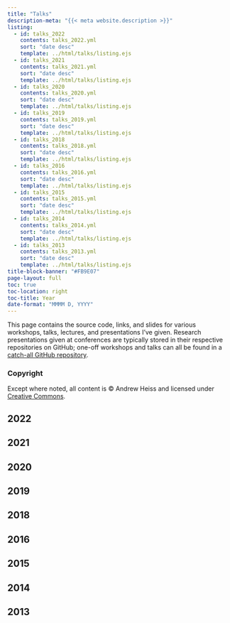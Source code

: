 ```yaml
---
title: "Talks"
description-meta: "{{< meta website.description >}}"
listing:
  - id: talks_2022
    contents: talks_2022.yml
    sort: "date desc"
    template: ../html/talks/listing.ejs
  - id: talks_2021
    contents: talks_2021.yml
    sort: "date desc"
    template: ../html/talks/listing.ejs
  - id: talks_2020
    contents: talks_2020.yml
    sort: "date desc"
    template: ../html/talks/listing.ejs
  - id: talks_2019
    contents: talks_2019.yml
    sort: "date desc"
    template: ../html/talks/listing.ejs
  - id: talks_2018
    contents: talks_2018.yml
    sort: "date desc"
    template: ../html/talks/listing.ejs
  - id: talks_2016
    contents: talks_2016.yml
    sort: "date desc"
    template: ../html/talks/listing.ejs
  - id: talks_2015
    contents: talks_2015.yml
    sort: "date desc"
    template: ../html/talks/listing.ejs
  - id: talks_2014
    contents: talks_2014.yml
    sort: "date desc"
    template: ../html/talks/listing.ejs
  - id: talks_2013
    contents: talks_2013.yml
    sort: "date desc"
    template: ../html/talks/listing.ejs
title-block-banner: "#FB9E07"
page-layout: full
toc: true
toc-location: right
toc-title: Year
date-format: "MMMM D, YYYY"
---
```



This page contains the source code, links, and slides for various workshops, talks, lectures, and presentations I've given. Research presentations given at conferences are typically stored in their respective repositories on GitHub; one-off workshops and talks can all be found in a [catch-all GitHub repository](https://github.com/andrewheiss/talks).

::: {.callout-note}
### Copyright

Except where noted, all content is © Andrew Heiss and licensed under [Creative Commons](https://creativecommons.org/licenses/by-sa/4.0/).
:::

## 2022

:::{#talks_2022}
:::

## 2021

:::{#talks_2021}
:::

## 2020

:::{#talks_2020}
:::

## 2019

:::{#talks_2019}
:::

## 2018

:::{#talks_2018}
:::

## 2016

:::{#talks_2016}
:::

## 2015

:::{#talks_2015}
:::

## 2014

:::{#talks_2014}
:::

## 2013

:::{#talks_2013}
:::
